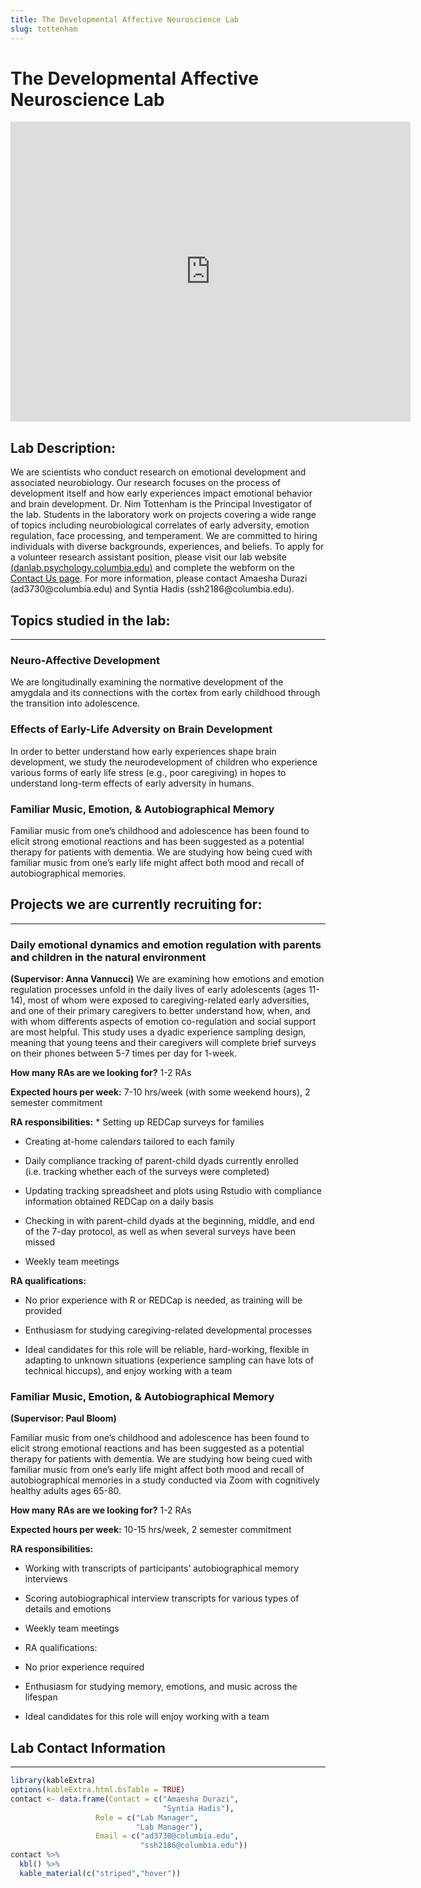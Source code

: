 ```yaml
---
title: The Developmental Affective Neuroscience Lab
slug: tottenham
---
```


# The Developmental Affective Neuroscience Lab

<div class="embed-container">
  <iframe
      width="640"
      height="480"
      src="https://drive.google.com/file/d/1DJ5gAFs5kBcJMaIP7qfbAQRUhPqzXtnb/preview"
      frameborder="0"
      allowfullscreen="">
  </iframe>
</div>


## Lab Description:
We are scientists who conduct research on emotional development and associated neurobiology. Our research focuses on the process of development itself and how early experiences impact emotional behavior and brain development. Dr. Nim Tottenham is the Principal Investigator of the lab. Students in the laboratory work on projects covering a wide range of topics including neurobiological correlates of early adversity, emotion regulation, face processing, and temperament. We are committed to hiring individuals with diverse backgrounds, experiences, and beliefs. To apply for a volunteer research assistant position, please visit our lab website [(danlab.psychology.columbia.edu)](danlab.psychology.columbia.edu) and complete the webform on the [Contact Us page](https://danlab.psychology.columbia.edu/content/contact-us). For more information, please contact Amaesha Durazi (ad3730@columbia.edu) and Syntia Hadis (ssh2186@columbia.edu).

## Topics studied in the lab:
***

### Neuro-Affective Development
We are longitudinally examining the normative development of the amygdala and its connections with the cortex from early childhood through the transition into adolescence.

### Effects of Early-Life Adversity on Brain Development
In order to better understand how early experiences shape brain development, we study the neurodevelopment of children who experience various forms of early life stress (e.g., poor caregiving) in hopes to understand long-term effects of early adversity in humans.

### Familiar Music, Emotion, & Autobiographical Memory
Familiar music from one’s childhood and adolescence has been found to elicit strong emotional reactions and has been suggested as a potential therapy for patients with dementia. We are studying how being cued with familiar music from one’s early life might affect both mood and recall of autobiographical memories.

## Projects we are currently recruiting for:
***

### Daily emotional dynamics and emotion regulation with parents and children in the natural environment 
**(Supervisor: Anna Vannucci)**
We are examining how emotions and emotion regulation processes unfold in the daily lives of early adolescents (ages 11-14), most of whom were exposed to caregiving-related early adversities, and one of their primary caregivers to better understand how, when, and with whom differents aspects of emotion co-regulation and social support are most helpful. This study uses a dyadic experience sampling design, meaning that young teens and their caregivers will complete brief surveys on their phones between 5-7 times per day for 1-week. 

**How many RAs are we looking for?**
1-2 RAs

**Expected hours per week:**
7-10 hrs/week (with some weekend hours), 2 semester commitment 

**RA responsibilities:**
* Setting up REDCap surveys for families

* Creating at-home calendars tailored to each family

* Daily compliance tracking of parent-child dyads currently enrolled (i.e. tracking whether each of the surveys were completed)

* Updating tracking spreadsheet and plots using Rstudio with compliance information obtained REDCap on a daily basis

* Checking in with parent-child dyads at the beginning, middle, and end of the 7-day protocol, as well as when several surveys have been missed

* Weekly team meetings

**RA qualifications:**

* No prior experience with R or REDCap is needed, as training will be provided

* Enthusiasm for studying caregiving-related developmental processes

* Ideal candidates for this role will be reliable, hard-working, flexible in adapting to unknown situations (experience sampling can have lots of technical hiccups), and enjoy working with a team


### Familiar Music, Emotion, & Autobiographical Memory 
**(Supervisor: Paul Bloom)**

Familiar music from one’s childhood and adolescence has been found to elicit strong emotional reactions and has been suggested as a potential therapy for patients with dementia. We are studying how being cued with familiar music from one’s early life might affect both mood and recall of autobiographical memories in a study conducted via Zoom with cognitively healthy adults ages 65-80.

**How many RAs are we looking for?**
1-2 RAs

**Expected hours per week:**
10-15 hrs/week, 2 semester commitment 

**RA responsibilities:**

* Working with transcripts of participants' autobiographical memory interviews

* Scoring autobiographical interview transcripts for various types of details and emotions

* Weekly team meetings

* RA qualifications:

* No prior experience required

* Enthusiasm for studying memory, emotions, and music across the lifespan

* Ideal candidates for this role will enjoy working with a team

## Lab Contact Information
***

```r
library(kableExtra)
options(kableExtra.html.bsTable = TRUE)
contact <- data.frame(Contact = c("Amaesha Durazi",
                                  "Syntia Hadis"),
                   Role = c("Lab Manager",
                            "Lab Manager"),
                   Email = c("ad3730@columbia.edu",
                             "ssh2186@columbia.edu"))
contact %>%
  kbl() %>%
  kable_material(c("striped","hover"))
                   
```